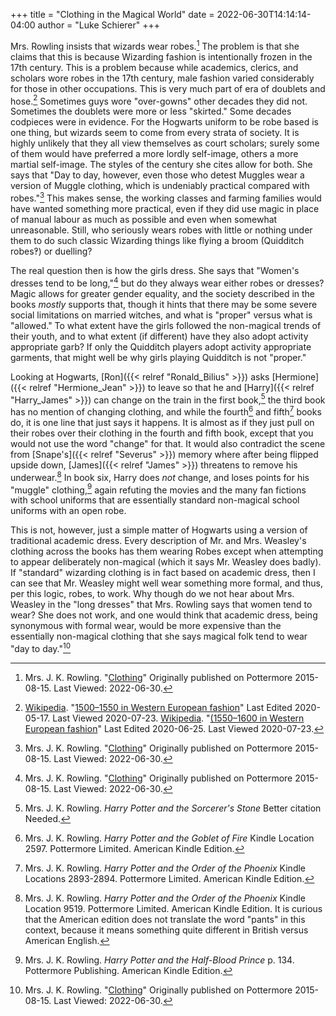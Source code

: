 +++
title = "Clothing in the Magical World"
date = 2022-06-30T14:14:14-04:00
author = "Luke Schierer"
+++

Mrs. Rowling insists that wizards wear robes.[^200723-4] The problem is that
she claims that this is because Wizarding fashion is intentionally frozen in the
17th century.  This is a problem because while academics, clerics, and scholars
wore robes in the 17th century, male fashion varied considerably for those in
other occupations.  This is very much part of era of doublets and
hose.[^200723-5] Sometimes guys wore "over-gowns" other decades they did not.
Sometimes the doublets were more or less "skirted."  Some decades codpieces were
in evidence.  For the Hogwarts uniform to be robe based is one thing, but
wizards seem to come from every strata of society.  It is highly unlikely that
they all view themselves as court scholars; surely some of them would have
preferred a more lordly self-image, others a more martial self-image.  The styles
of the century she cites allow for both.  She says that "Day to day, however,
even those who detest Muggles wear a version of Muggle clothing, which is
undeniably practical compared with robes."[^210420-11]  This makes sense, the
working classes and farming families would have wanted something more practical,
even if they did use magic in place of manual labour as much as possible and
even when somewhat unreasonable.  Still, who seriously wears robes with little
or nothing under them to do such classic Wizarding things like flying a broom
(Quidditch robes‽) or duelling?

The real question then is how the girls dress.  She says that "Women's dresses
tend to be long,"[^220630-1] but do they always wear either robes or dresses?
Magic allows for greater gender equality, and the society described in the
books *mostly* supports that, though it hints that there may be some severe
social limitations on married witches, and what is "proper" versus what is
"allowed." To what extent have the girls followed the non-magical trends of
their youth, and to what extent (if different) have they also adopt activity
appropriate garb?  If only the Quidditch players adopt activity appropriate
garments, that might well be why girls playing Quidditch is not "proper."

Looking at Hogwarts, [Ron]({{< relref "Ronald_Bilius" >}}) asks [Hermione]({{< relref "Hermione_Jean" >}}) 
to leave so that he and [Harry]({{< relref "Harry_James" >}}) can change on the
train in the first book,[^210525-8] the third book has no mention of changing
clothing, and while the fourth[^210525-9] and fifth[^210525-10] books do, it is
one line that just says it happens.  It is almost as if they just pull on their
robes over their clothing in the fourth and fifth book, except that you would
not use the word "change" for that.  It would also contradict the scene from
[Snape's]({{< relref "Severus" >}}) memory where after being flipped upside
down, [James]({{< relref "James" >}}) threatens to remove his
underwear.[^210525-11] In book six, Harry does _not_ change, and loses points
for his "muggle" clothing,[^210525-12] again refuting the movies and the many
fan fictions with school uniforms that are essentially standard non-magical
school uniforms with an open robe.

This is not, however, just a simple matter of Hogwarts using a version of
traditional academic dress.  Every description of Mr. and Mrs. Weasley's
clothing across the books has them wearing Robes except when attempting to
appear deliberately non-magical (which it says Mr. Weasley does badly).  If
"standard" wizarding clothing is in fact based on academic dress, then I can
see that Mr. Weasley might well wear something more formal, and thus, per this
logic, robes, to work.  Why though do we not hear about Mrs. Weasley in the
"long dresses" that Mrs. Rowling says that women tend to wear?  She does not
work, and one would think that academic dress, being synonymous with formal
wear, would be more expensive than the essentially non-magical clothing that
she says magical folk tend to wear "day to day."[^220630-2]

[^210525-8]: Mrs. J. K. Rowling. _Harry Potter and the Sorcerer's Stone_
    Better citation Needed.

[^210525-9]: Mrs. J. K. Rowling. _Harry Potter and the Goblet of Fire_
    Kindle Location 2597. Pottermore Limited. American Kindle Edition.

[^210525-10]: Mrs. J. K. Rowling. _Harry Potter and the Order of the Phoenix_
    Kindle Locations 2893-2894. Pottermore Limited. American Kindle Edition.

[^210525-11]: Mrs. J. K. Rowling. _Harry Potter and the Order of the Phoenix_
    Kindle Location 9519. Pottermore Limited. American Kindle Edition.
    It is curious that the American edition does not translate the word "pants"
    in this context, because it means something quite different in British
    versus American English.

[^210525-12]: Mrs. J. K. Rowling. _Harry Potter and the Half-Blood Prince_
    p. 134. Pottermore Publishing. American Kindle Edition.

[^220630-2]: Mrs. J. K. Rowling.
    "[Clothing](https://www.rowlingindex.org/work/cltpm/)"
    Originally published on Pottermore 2015-08-15. Last Viewed: 2022-06-30.

[^220630-1]: Mrs. J. K. Rowling.
    "[Clothing](https://www.rowlingindex.org/work/cltpm/)"
    Originally published on Pottermore 2015-08-15. Last Viewed: 2022-06-30.

[^200723-4]: Mrs. J. K. Rowling.
    "[Clothing](https://www.rowlingindex.org/work/cltpm/)"
    Originally published on Pottermore 2015-08-15. Last Viewed: 2022-06-30.

[^200723-5]: [Wikipedia](https://en.wikipedia.org).
    "[1500–1550 in Western European fashion](https://en.wikipedia.org/wiki/1500%E2%80%931550_in_Western_European_fashion)"
    Last Edited 2020-05-17.  Last Viewed 2020-07-23.
    [Wikipedia](https://en.wikipedia.org).
    "[(1550–1600 in Western European fashion](https://en.wikipedia.org/wiki/1550%E2%80%931600_in_Western_European_fashion)"
    Last Edited 2020-06-25.  Last Viewed 2020-07-23.

[^210420-11]: Mrs. J. K. Rowling.
    "[Clothing](https://www.rowlingindex.org/work/cltpm/)"
    Originally published on Pottermore 2015-08-15. Last Viewed: 2022-06-30.

